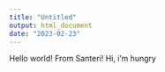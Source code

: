 ```yaml
---
title: "Untitled"
output: html_document
date: "2023-02-23"
---
```


Hello world!
From Santeri!
Hi, i'm hungry

